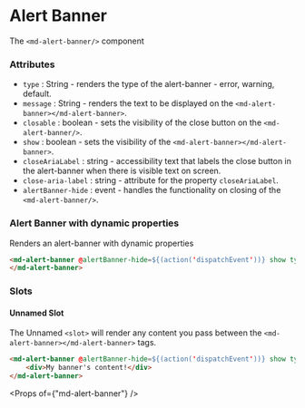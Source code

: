 
# Alert Banner

The `<md-alert-banner/>` component

### Attributes

- `type` : String - renders the type of the alert-banner - error, warning, default.
- `message` : String - renders the text to be displayed on the `<md-alert-banner></md-alert-banner>`.
- `closable` : boolean - sets the visibility of the close button on the `<md-alert-banner/>`.
- `show` : boolean - sets the visibility of the `<md-alert-banner></md-alert-banner>`.
- `closeAriaLabel` : string - accessibility text that labels the close button in the alert-banner when there is visible text on screen.
- `close-aria-label` : string - attribute for the property `closeAriaLabel`.
- `alertBanner-hide` : event - handles the functionality on closing of the `<md-alert-banner/>`.

### Alert Banner with dynamic properties

Renders an alert-banner with dynamic properties

```html
<md-alert-banner @alertBanner-hide=${(action('dispatchEvent'))} show type="${type}" ?closable=${closable} message="${textContent}">
</md-alert-banner>
```

### Slots

#### Unnamed Slot

The Unnamed `<slot>` will render any content you pass between the `<md-alert-banner></md-alert-banner>` tags.
```html
<md-alert-banner @alertBanner-hide=${(action('dispatchEvent'))} show type="${type}" ?closable=${closable}> 
    <div>My banner's content!</div> 
</md-alert-banner>
```

<Props of={"md-alert-banner"} />
